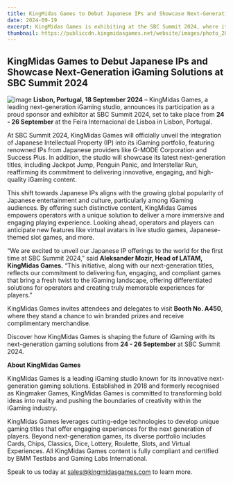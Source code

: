 ```yaml
---
title: KingMidas Games to Debut Japanese IPs and Showcase Next-Generation iGaming Solutions at SBC Summit 2024
date: 2024-09-19
excerpt: KingMidas Games is exhibiting at the SBC Summit 2024, where it will showcase new games featuring Japanese IPs.
thumbnail: https://publiccdn.kingmidasgames.net/website/images/photo_2024-09-19_12-07-14_vhdj2w.jpg
---
```


## KingMidas Games to Debut Japanese IPs and Showcase Next-Generation iGaming Solutions at SBC Summit 2024
![image](https://publiccdn.kingmidasgames.net/website/images/photo_2024-09-19_12-07-14_vhdj2w.jpg)
**Lisbon, Portugal, 18 September 2024** – KingMidas Games, a leading next-generation iGaming studio, announces its participation as a proud sponsor and exhibitor at SBC Summit 2024, set to take place from **24 - 26 September** at the Feira Internacional de Lisboa in Lisbon, Portugal.

At SBC Summit 2024, KingMidas Games will officially unveil the integration of Japanese Intellectual Property (IP) into its iGaming portfolio, featuring renowned IPs from Japanese providers like G-MODE Corporation and Success Plus. In addition, the studio will showcase its latest next-generation titles, including Jackpot Jump, Penguin Panic, and Interstellar Run, reaffirming its commitment to delivering innovative, engaging, and high-quality iGaming content.

This shift towards Japanese IPs aligns with the growing global popularity of Japanese entertainment and culture, particularly among iGaming audiences. By offering such distinctive content, KingMidas Games empowers operators with a unique solution to deliver a more immersive and engaging playing experience. Looking ahead, operators and players can anticipate new features like virtual avatars in live studio games, Japanese-themed slot games, and more.

“We are excited to unveil our Japanese IP offerings to the world for the first time at SBC Summit 2024,” said **Aleksander Mozir, Head of LATAM, KingMidas Games.** “This initiative, along with our next-generation titles, reflects our commitment to delivering fun, engaging, and compliant games that bring a fresh twist to the iGaming landscape, offering differentiated solutions for operators and creating truly memorable experiences for players.”

KingMidas Games invites attendees and delegates to visit **Booth No. A450**, where they stand a chance to win branded prizes and receive complimentary merchandise.

Discover how KingMidas Games is shaping the future of iGaming with its next-generation gaming solutions from **24 - 26 September** at SBC Summit 2024.

**About KingMidas Games**

KingMidas Games is a leading iGaming studio known for its innovative next-generation gaming solutions. Established in 2018 and formerly recognised as Kingmaker Games, KingMidas Games is committed to transforming bold ideas into reality and pushing the boundaries of creativity within the iGaming industry.

KingMidas Games leverages cutting-edge technologies to develop unique gaming titles that offer engaging experiences for the next generation of players. Beyond next-generation games, its diverse portfolio includes Cards, Chips, Classics, Dice, Lottery, Roulette, Slots, and Virtual Experiences. All KingMidas Games content is fully compliant and certified by BMM Testlabs and Gaming Labs International.

Speak to us today at [sales@kingmidasgames.com](sales@kingmidasgames.com) to learn more.